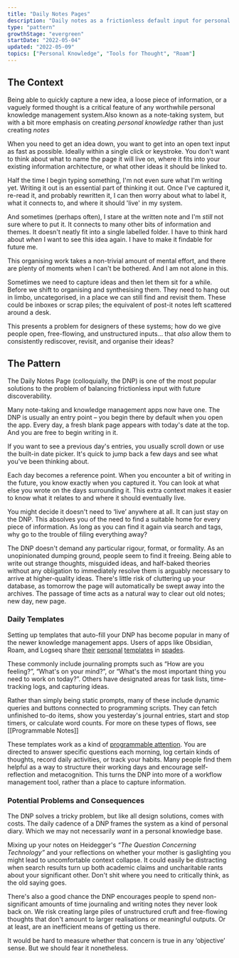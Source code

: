```yaml
---
title: "Daily Notes Pages"
description: "Daily notes as a frictionless default input for personal knowledge management systems"
type: "pattern"
growthStage: "evergreen"
startDate: "2022-05-04"
updated: "2022-05-09"
topics: ["Personal Knowledge", "Tools for Thought", "Roam"]
---
```



<h2 className="micro">The Context</h2>

Being able to quickly capture a new idea, a loose piece of information, or a vaguely formed thought is a critical feature of any worthwhile personal knowledge management system.<Footnote idName={1}>Also known as a note-taking system, but with a bit more emphasis on creating _personal knowledge_ rather than just creating _notes_</Footnote>

When you need to get an idea down, you want to get into an open text input as fast as possible. Ideally within a single click or keystroke. You don't want to think about what to name the page it will live on, where it fits into your existing information architecture, or what other ideas it should be linked to.

Half the time I begin typing something, I'm not even sure what I'm writing yet. Writing it out is an essential part of thinking it out. Once I've captured it, re-read it, and probably rewritten it, I can then worry about what to label it, what it connects to, and where it should 'live' in my system.

And sometimes (perhaps often), I stare at the written note and I'm _still_ not sure where to put it. It connects to many other bits of information and themes. It doesn't neatly fit into a single labelled folder. I have to think hard about _when_ I want to see this idea again. I have to make it findable for future me.

This organising work takes a non-trivial amount of mental effort, and there are plenty of moments when I can't be bothered. And I am not alone in this.

Sometimes we need to capture ideas and then let them sit for a while. Before we shift to organising and synthesising them. They need to hang out in limbo, uncategorised, in a place we can still find and revisit them. These could be inboxes or scrap piles; the equivalent of post-it notes left scattered around a desk.

This presents a problem for designers of these systems; how do we give people open, free-flowing, and unstructured inputs... that _also_ allow them to consistently rediscover, revisit, and organise their ideas?

<Spacer size="small" />

<h2 className="micro">The Pattern</h2>

The Daily Notes Page (colloquially, the DNP) is one of the most popular solutions to the problem of balancing frictionless input with future discoverability.

Many note-taking and knowledge management apps now have one. The DNP is usually an entry point – you begin there by default when you open the app. Every day, a fresh blank page appears with today's date at the top. And you are free to begin writing in it.

<RemoteImage
  width="1100"
  src="https://res.cloudinary.com/dxj9qr5gj/image/upload/c_scale,f_auto,q_auto:best/v1650355782/maggieappleton.com/patterns/dailynotes_1_pgidin.png"
  alt="The daily notes page in Remnote"
  showalt
/>

<RemoteImage
  width="1100"
  src="https://res.cloudinary.com/dxj9qr5gj/image/upload/c_scale,f_auto,q_auto:best/v1650355782/maggieappleton.com/patterns/dailynotes_3_mbs19s.png"
  alt="The daily notes page in Roam Research"
  showalt
/>

<RemoteImage
  width="1100"
  src="https://res.cloudinary.com/dxj9qr5gj/image/upload/c_scale,f_auto,q_auto:best/v1650355782/maggieappleton.com/patterns/dailynotes_2_gnjo0n.png"
  alt="The 'unsorted' daily notes page in Craft App"
  showalt
/>

If you want to see a previous day's entries, you usually scroll down or use the built-in date picker. It's quick to jump back a few days and see what you've been thinking about.

Each day becomes a reference point. When you encounter a bit of writing in the future, you know exactly when you captured it. You can look at what else you wrote on the days surrounding it. This extra context makes it easier to know what it relates to and where it should eventually live.

You might decide it doesn't need to ‘live’ anywhere at all. It can just stay on the DNP. This absolves you of the need to find a suitable home for every piece of information. As long as you can find it again via search and tags, why go to the trouble of filing everything away?

The DNP doesn't demand any particular rigour, format, or formality. As an unopinionated dumping ground, people seem to find it freeing. Being able to write out strange thoughts, misguided ideas, and half-baked theories without any obligation to immediately resolve them is arguably necessary to arrive at higher-quality ideas. There's little risk of cluttering up your database, as tomorrow the page will automatically be swept away into the archives. The passage of time acts as a natural way to clear out old notes; new day, new page.

### Daily Templates

Setting up templates that auto-fill your DNP has become popular in many of the newer knowledge management apps. Users of apps like Obsidian, Roam, and Logseq share [their](https://www.reddit.com/r/ObsidianMD/comments/pjp8d1/daily_note_templates_please_share/) [personal](https://matthewweeks.medium.com/the-daily-notes-template-i-use-in-roam-research-after-1-year-of-daily-use-and-refinement-fa8ffb85849d) [templates](https://nesslabs.com/9-useful-templates-for-roam-research) in [spades](https://www.youtube.com/watch?v=JCIdJBZGQLQ).

These commonly include journaling prompts such as “How are you feeling?”, “What's on your mind?”, or “What's the most important thing you need to work on today?”.
Others have designated areas for task lists, time-tracking logs, and capturing ideas.

Rather than simply being static prompts, many of these include dynamic queries and buttons connected to programming scripts. They can fetch unfinished to-do items, show you yesterday's journal entries, start and stop timers, or calculate word counts. For more on these types of flows, see [[Programmable Notes]]

<RemoteImage
  width="800px"
  src="https://res.cloudinary.com/dxj9qr5gj/image/upload/c_scale,f_auto,q_auto:best,w_1100/v1652083037/maggieappleton.com/patterns/dailynote_roam_qgr7ej.png"
  alt="An example of a daily note template in Roam Research"
  sourceUrl="https://www.youtube.com/watch?v=5YsbNKkEoJs"
  sourceTitle="Jeffery Webber"
  showalt
/>

These templates work as a kind of [programmable attention](https://notes.andymatuschak.org/zJrfPCbY7GcpV9asEc8NTVzXTAV4TvRFMuY6). You are directed to answer specific questions each morning, log certain kinds of thoughts, record daily activities, or track your habits. Many people find them helpful as a way to structure their working days and encourage self-reflection and metacognition. This turns the DNP into more of a workflow management tool, rather than a place to capture information.

### Potential Problems and Consequences

The DNP solves a tricky problem, but like all design solutions, comes with costs. The daily cadence of a DNP frames the system as a kind of personal diary. Which we may not necessarily _want_ in a personal knowledge base.

Mixing up your notes on Heidegger's _“The Question Concerning Technology”_ and your reflections on whether your mother is gaslighting you might lead to uncomfortable context collapse. It could easily be distracting when search results turn up both academic claims and uncharitable rants about your significant other. Don't shit where you need to critically think, as the old saying goes.

There's also a good chance the DNP encourages people to spend non-significant amounts of time journaling and writing notes they never look back on. We risk creating large piles of unstructured cruft and free-flowing thoughts that don't amount to larger realisations or meaningful outputs. Or at least, are an inefficient means of getting us there.

It would be hard to measure whether that concern is true in any ‘objective’ sense. But we should fear it nonetheless.

<References>
  <ReferencesLink
    title="A great Twitter thread on DNPs"
    href="https://twitter.com/TfTHacker/status/1494933522242539522?s=20&t=Fn7-OXIsT79Xj1cdIDwFIA"
    author="@TfTHacker"
  />
</References>
